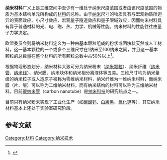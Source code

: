 {{refimprove|time=2021-09-23T10:28:27+00:00}}
{{纳米材料}}'''纳米材料'''广义上是三维空间中至少有一维处于纳米尺度范围或者由该尺度范围的物质为基本结构单元所构成的[[材料|材料]]的总称。由于[[纳米|纳米]]尺寸的物质具有与宏观物质所迥异的表面效应、小尺寸效应、宏观量子隧道效应和量子限域效应，因而纳米材料具有异于普通材料的光、电、磁、热、力学、机械等性能。纳米材料的性能往往由量子力学决定。

欧盟委员会则将纳米材料定义为一种由基本颗粒组成的粉状或团块状天然或人工材料，这一基本颗粒的一个或多个三维尺寸在1纳米至100纳米之间，并且这一基本颗粒的总数量在整个材料的所有颗粒总数中占50%以上<ref>{{cite news|title=EU hails ground-breaking nano definition|url=http://www.foodproductiondaily.com/Quality-Safety/EU-hails-ground-breaking-nano-definition?utm_source=copyright&utm_medium=OnSite&utm_campaign=copyright|accessdate=2011-10-25}}</ref>。

根据物理形态划分，纳米材料大致可分为纳米粉末（[[纳米颗粒|纳米颗粒]]）、纳米纤维（[[纳米管|纳米管]]、[[奈米線|纳米线]]）、纳米膜、纳米块体和纳米相分离液体等五类。三维尺寸均为纳米量级的纳米粒子或人造原子被称为零维纳米材料，纳米纤维为一维纳米材料，而纳米膜（片、层）可以称为二维纳米材料，而有纳米结构的材料可以称为三维纳米材料。目前[[碳纳米管|碳纳米管]]（carbon nanotube）是[[纳米科技|纳米科技]]的研究热点之一。

目前只有纳米粉末实现了工业化生产（如[[碳酸钙|碳酸钙]]、[[白炭黑|白炭黑]]、[[氧化鋅|氧化锌]]等），其它纳米材料基本上还处于实验室研究阶段。

==参考文献==
<div class="references-small">
<references></references>
</div>

{{纳米技术}}
{{tech-stub}}

[[Category:材料|Category:材料]]
[[Category:纳米技术|Category:纳米技术]]